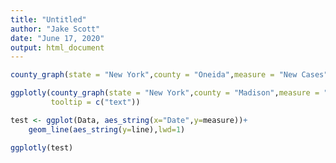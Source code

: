 ```yaml
---
title: "Untitled"
author: "Jake Scott"
date: "June 17, 2020"
output: html_document
---
```

```r
county_graph(state = "New York",county = "Oneida",measure = "New Cases",rollmean = 14)

ggplotly(county_graph(state = "New York",county = "Madison",measure = "New Cases",rollmean = 7),
         tooltip = c("text"))
```

```r
test <- ggplot(Data, aes_string(x="Date",y=measure))+
    geom_line(aes_string(y=line),lwd=1)

ggplotly(test)    
```

